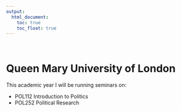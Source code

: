 ```yaml
---
output:
  html_document: 
    toc: true
    toc_float: true
---
```


<br />  


               
# Queen Mary University of London

This academic year I will be running seminars on:

- POL112 Introduction to Politics
- POL252 Political Research
